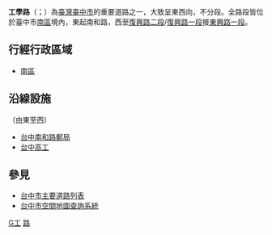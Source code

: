 {{Otheruses|大學路 (台南市)|subject=[[臺中市|臺中市]]的道路|other=曾名為「工學路」的[[臺南市主要道路列表|臺南道路]]}}
'''工學路'''（{{lang-en|Gongxue Rd.}}；{{lang-nan-tw|Kang-ha̍k-lō͘}}）為[[臺灣|臺灣]][[臺中市|臺中市]]的重要道路之一，大致呈東西向，不分段。全路段皆位於臺中市[[南區_(臺中市)|南區]]境內，東起南和路，西至[[復興路_(台中市區)|復興路二段]]/[[復興路_(台中市區)|復興路一段]]接[[東興路_(台中市)|東興路一段]]。

== 行經行政區域 ==
*[[南區_(台中市)|南區]]

== 沿線設施 ==
（由東至西）
*[[中華郵政|台中南和路郵局]]
*[[台中高工|台中高工]]

==參見==
*[[台中市主要道路列表|台中市主要道路列表]]
*[http://month.tccg.gov.tw/ADDRESS/ 台中市空間地圖查詢系統] {{Wayback|url=http://month.tccg.gov.tw/ADDRESS/ |date=20090619203618 }}

{{台中市重要道路}}

{{DEFAULTSORT:Gongxue}}
[[Category:臺中市街道|G工]]
[[Category:臺中市南區交通|路]]


{{TW-road-stub}}